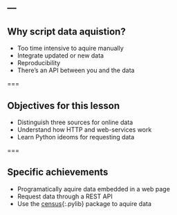 ---
---

## Why script data aquistion?

- Too time intensive to aquire manually
- Integrate updated or new data
- Reproducibility
- There's an API between you and the data

===

## Objectives for this lesson

- Distinguish three sources for online data
- Understand how HTTP and web-services work
- Learn Python ideoms for requesting data

===

## Specific achievements

- Programatically aquire data embedded in a web page
- Request data through a REST API
- Use the [census](){:.pylib} package to aquire data

<!--
- requests, html, "scraping"
- api, parameters, key's and rules
- Census package as a python api, google earth example JS and Python API?
-->
